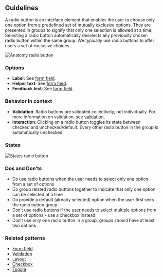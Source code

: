 ## Guidelines

A radio button is an interface element that enables the user to choose only one option from a predefined set of mutually exclusive options. They are presented in groups to signify that only one selection is allowed at a time. Selecting a radio button automatically deselects any previously chosen radio button within the same group. We typically use radio buttons to offer users a set of exclusive choices.

![Anatomy radio button](https://www.figma.com/design/wEptRgAezDU1z80Cn3eZ0o/iX-Pattern-Illustrations?node-id=3749-1785&t=VCAAFzKIYCDb7nIX-4)

### Options

- **Label:** See [form field](forms/forms-field.md).
- **Helper text**: See [form field](forms/forms-field.md).
- **Feedback text**: See [form field](forms/forms-field.md).

### Behavior in context

- **Validation**: Radio buttons are validated collectively, not individually. For more information on validation, see [validation](forms/forms-validation.mdx).
- **Interaction**: Clicking on a radio button toggles its state between checked and unchecked/default. Every other radio button in the group is automatically unchecked.

### States

![States radio button](https://www.figma.com/design/wEptRgAezDU1z80Cn3eZ0o/iX-Pattern-Illustrations?node-id=3387-8703&t=ZvZOV5vvqWRxmqyv-4)

### Dos and Don’ts

- Do use radio buttons when the user needs to select only one option from a set of options
- Do group related radio buttons together to indicate that only one option can be selected at a time
- Do provide a default (already selected) option when the user first sees the radio button group
- Don’t use radio buttons if the user needs to select multiple options from a set of options - use a checkbox instead
- Don’t use only one radio button in a group, groups should have at least two options

### Related patterns

- [Form field](forms/forms-field.md)
- [Validation](forms/forms-validation.mdx)
- [Layout](forms/forms-layout.md)
- [Checkbox](checkbox.mdx)
- [Toggle](toggle.mdx)
